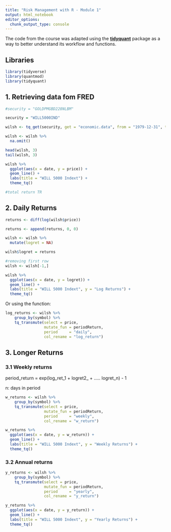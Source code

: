 ```yaml
---
title: "Risk Management with R - Module 1"
output: html_notebook
editor_options: 
  chunk_output_type: console
---
```


The code from the course was adapted using the [**tidyquant**](https://business-science.github.io/tidyquant/index.html) package as a way to better understand its workflow and functions. 

## Libraries

```r
library(tidyverse)
library(quantmod)
library(tidyquant)
```


## 1. Retrieving data fom FRED

```r

#security = "GOLDPMGBD228NLBM"

security = "WILL5000IND"

wilsh <- tq_get(security, get = "economic.data", from = "1979-12-31", to  = "2017-12-31")

wilsh <- wilsh %>% 
  na.omit()

head(wilsh, 3)
tail(wilsh, 3)

wilsh %>% 
  ggplot(aes(x = date, y = price)) +
  geom_line() +
  labs(title = "WILL 5000 Indext") + 
  theme_tq()

#total return TR

```

## 2. Daily Returns

```r
returns <- diff(log(wilsh$price))

returns <- append(returns, 0, 0)

wilsh <- wilsh %>% 
  mutate(logret = NA)

wilsh$logret = returns

#removing first row
wilsh <- wilsh[-1,]

wilsh %>% 
  ggplot(aes(x = date, y = logret)) +
  geom_line() +
  labs(title = "WILL 5000 Indext", y = "Log Returns") + 
  theme_tq()
```

Or using the function:

```r

log_returns <- wilsh %>%
    group_by(symbol) %>%
    tq_transmute(select = price, 
                 mutate_fun = periodReturn, 
                 period     = "daily", 
                 col_rename = "log_return")

```


## 3. Longer Returns

### 3.1 Weekly returns

period_return = exp(log_ret_1 + logret2_ + ..... logret_n) - 1

n: days in period

```r

w_returns <- wilsh %>%
    group_by(symbol) %>%
    tq_transmute(select = price, 
                 mutate_fun = periodReturn, 
                 period     = "weekly", 
                 col_rename = "w_return")

w_returns %>% 
  ggplot(aes(x = date, y = w_return)) +
  geom_line() +
  labs(title = "WILL 5000 Indext", y = "Weekly Returns") + 
  theme_tq()

```

### 3.2 Annual returns
```r

y_returns <- wilsh %>%
    group_by(symbol) %>%
    tq_transmute(select = price, 
                 mutate_fun = periodReturn, 
                 period     = "yearly", 
                 col_rename = "y_return")

y_returns %>% 
  ggplot(aes(x = date, y = y_return)) +
  geom_line() +
  labs(title = "WILL 5000 Indext", y = "Yearly Returns") + 
  theme_tq()

```
